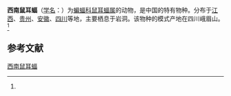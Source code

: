 {{Speciesbox
| name = 西南鼠耳蝠
| status = 
| status_system = 
| image = 
| genus = Myotis
| species = altarium
| authority = (Thomas, 1911)<ref name='id244'>{{cite web| url =http://www.bioinfo.cn/db05/BjdwSpecies.php?action=view&id=244| title =西南鼠耳蝠| work =《中国动物物种编目数据库》| publisher =中国科学院微生物研究所| author =中国科学院动物研究所| accessdate =2009-03-27| deadurl =yes| archiveurl =https://web.archive.org/web/20160305085144/http://www.bioinfo.cn/db05/BjdwSpecies.php?action=view&id=244| archivedate =2016-03-05| df =}}</ref>
}}

'''西南鼠耳蝠'''（[[学名|学名]]：{{lang|la|''Myotis altarium''}}）为[[蝙蝠科|蝙蝠科]][[鼠耳蝠属|鼠耳蝠属]]的动物，是中国的特有物种。分布于[[江西|江西]]、[[贵州|贵州]]、[[安徽|安徽]]、[[四川|四川]]等地，主要栖息于岩洞。该物种的模式产地在四川峨眉山。<ref name='id244'/>

== 参考文献 ==
{{reflist}}
{{Taxonbar|from=Q717012}}

[[Category:鼠耳蝠属|西南鼠耳蝠]]


{{蝙蝠小作品}}